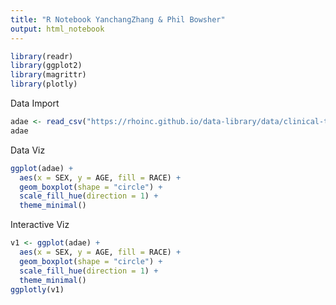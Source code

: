 ```yaml
---
title: "R Notebook YanchangZhang & Phil Bowsher"
output: html_notebook
---
```

```r
library(readr)
library(ggplot2)
library(magrittr)
library(plotly)
```

Data Import
```r
adae <- read_csv("https://rhoinc.github.io/data-library/data/clinical-trials/adam/adae.csv")
adae
```

Data Viz
```r
ggplot(adae) +
  aes(x = SEX, y = AGE, fill = RACE) +
  geom_boxplot(shape = "circle") +
  scale_fill_hue(direction = 1) +
  theme_minimal()
```

Interactive Viz
```r
v1 <- ggplot(adae) +
  aes(x = SEX, y = AGE, fill = RACE) +
  geom_boxplot(shape = "circle") +
  scale_fill_hue(direction = 1) +
  theme_minimal()
ggplotly(v1)


```

